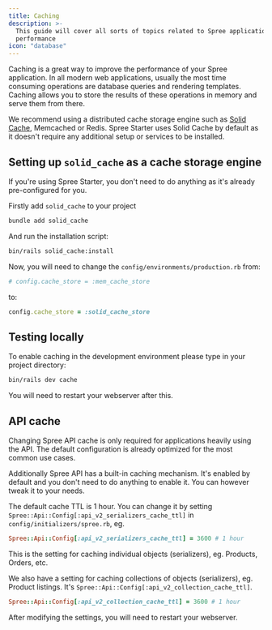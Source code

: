 ```yaml
---
title: Caching
description: >-
  This guide will cover all sorts of topics related to Spree application
  performance
icon: "database"
---
```


Caching is a great way to improve the performance of your Spree application. In all modern web applications, usually the most time consuming operations are database queries and rendering templates. Caching allows you to store the results of these operations in memory and serve them from there.

We recommend using a distributed cache storage engine such as [Solid Cache](https://github.com/rails/solid_cache), Memcached or Redis. Spree Starter uses Solid Cache by default as it doesn't require any additional setup or services to be installed.

## Setting up `solid_cache` as a cache storage engine

<Info>
If you're using Spree Starter, you don't need to do anything as it's already pre-configured for you.
</Info>

Firstly add `solid_cache` to your project

```bash
bundle add solid_cache
```

And run the installation script:

```bash
bin/rails solid_cache:install
```

Now, you will need to change the `config/environments/production.rb` from:

```ruby
# config.cache_store = :mem_cache_store
```

to:

```ruby
config.cache_store = :solid_cache_store
```

## Testing locally

To enable caching in the development environment please type in your project directory:

```bash
bin/rails dev cache
```

You will need to restart your webserver after this.

## API cache

<Info>
Changing Spree API cache is only required for applications heavily using the API. The default configuration is already optimized for the most common use cases.
</Info>

Additionally Spree API has a built-in caching mechanism. It's enabled by default and you don't need to do anything to enable it. You can however tweak it to your needs.

The default cache TTL is 1 hour. You can change it by setting `Spree::Api::Config[:api_v2_serializers_cache_ttl]` in `config/initializers/spree.rb`, eg.

```ruby
Spree::Api::Config[:api_v2_serializers_cache_ttl] = 3600 # 1 hour
```

This is the setting for caching individual objects (serializers), eg. Products, Orders, etc.

We also have a setting for caching collections of objects (serializers), eg. Product listings. It's `Spree::Api::Config[:api_v2_collection_cache_ttl]`.

```ruby
Spree::Api::Config[:api_v2_collection_cache_ttl] = 3600 # 1 hour
```

After modifying the settings, you will need to restart your webserver.
